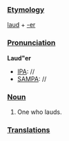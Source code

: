 ===[[Etymology]]===
[[laud]] + [[-er]]
===[[Pronunciation]]===
'''Laud"er'''
*[[IPA]]: //
*[[SAMPA]]: //
===[[Noun]]===
#One who lauds.
===[[Translations]]===